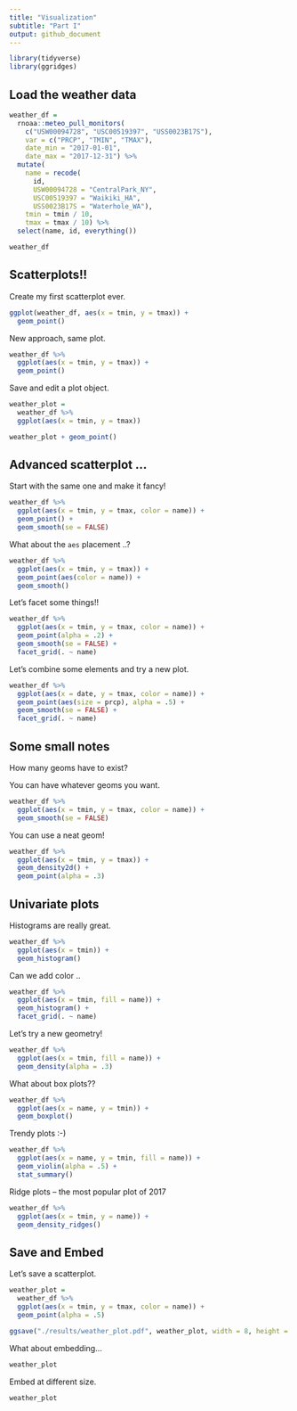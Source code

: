 ```yaml
---
title: "Visualization"
subtitle: "Part I"
output: github_document
---
```


```r
library(tidyverse)
library(ggridges)
```

## Load the weather data

```r
weather_df = 
  rnoaa::meteo_pull_monitors(
    c("USW00094728", "USC00519397", "USS0023B17S"),
    var = c("PRCP", "TMIN", "TMAX"), 
    date_min = "2017-01-01",
    date_max = "2017-12-31") %>%
  mutate(
    name = recode(
      id, 
      USW00094728 = "CentralPark_NY", 
      USC00519397 = "Waikiki_HA",
      USS0023B17S = "Waterhole_WA"),
    tmin = tmin / 10,
    tmax = tmax / 10) %>%
  select(name, id, everything())

weather_df
```


## Scatterplots!!

Create my first scatterplot ever.

```r
ggplot(weather_df, aes(x = tmin, y = tmax)) +
  geom_point()
```

New approach, same plot.

```r
weather_df %>% 
  ggplot(aes(x = tmin, y = tmax)) + 
  geom_point()
```

Save and edit a plot object.

```r
weather_plot = 
  weather_df %>% 
  ggplot(aes(x = tmin, y = tmax))

weather_plot + geom_point()
```

## Advanced scatterplot ...

Start with the same one and make it fancy!

```r
weather_df %>% 
  ggplot(aes(x = tmin, y = tmax, color = name)) + 
  geom_point() + 
  geom_smooth(se = FALSE)
```

What about the `aes` placement ..?

```r
weather_df %>% 
  ggplot(aes(x = tmin, y = tmax)) + 
  geom_point(aes(color = name)) + 
  geom_smooth()
```

Let's facet some things!!

```r
weather_df %>% 
  ggplot(aes(x = tmin, y = tmax, color = name)) + 
  geom_point(alpha = .2) + 
  geom_smooth(se = FALSE) + 
  facet_grid(. ~ name)
```

Let's combine some elements and try a new plot.

```r
weather_df %>% 
  ggplot(aes(x = date, y = tmax, color = name)) +
  geom_point(aes(size = prcp), alpha = .5) + 
  geom_smooth(se = FALSE) + 
  facet_grid(. ~ name)
```



## Some small notes

How many geoms have to exist?

You can have whatever geoms you want. 

```r
weather_df %>% 
  ggplot(aes(x = tmin, y = tmax, color = name)) +
  geom_smooth(se = FALSE)
```

You can use a neat geom!

```r
weather_df %>% 
  ggplot(aes(x = tmin, y = tmax)) + 
  geom_density2d() + 
  geom_point(alpha = .3)
```


## Univariate plots

Histograms are really great. 

```r
weather_df %>% 
  ggplot(aes(x = tmin)) +
  geom_histogram()
```

Can we add color ..

```r
weather_df %>% 
  ggplot(aes(x = tmin, fill = name)) +
  geom_histogram() + 
  facet_grid(. ~ name)
```

Let's try a new geometry!

```r
weather_df %>% 
  ggplot(aes(x = tmin, fill = name)) + 
  geom_density(alpha = .3)
```

What about box plots??

```r
weather_df %>% 
  ggplot(aes(x = name, y = tmin)) + 
  geom_boxplot()
```

Trendy plots :-)

```r
weather_df %>% 
  ggplot(aes(x = name, y = tmin, fill = name)) +
  geom_violin(alpha = .5) + 
  stat_summary()
```

Ridge plots -- the most popular plot of 2017

```r
weather_df %>% 
  ggplot(aes(x = tmin, y = name)) + 
  geom_density_ridges()
```



## Save and Embed

Let's save a scatterplot.

```r
weather_plot = 
  weather_df %>% 
  ggplot(aes(x = tmin, y = tmax, color = name)) + 
  geom_point(alpha = .5)

ggsave("./results/weather_plot.pdf", weather_plot, width = 8, height = 5)
```

What about embedding...

```r
weather_plot
```

Embed at different size.

```r
weather_plot
```



